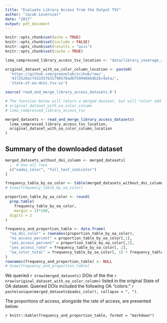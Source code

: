 ```yaml
---
title: "Evaluate Library Access from the Output TSV"
author: "Jacob Levernier"
date: "2017"
output: pdf_document
---
```


```r
knitr::opts_chunk$set(echo = TRUE)
knitr::opts_chunk$set(include = FALSE)
knitr::opts_chunk$set(results = "asis")
knitr::opts_chunk$set(cache = TRUE)
```

```r
lzma_compressed_library_access_tsv_location <- "data/library_coverage_xml_and_fulltext_indicators.tsv.xz"

original_dataset_with_oa_color_column_location <- paste0(
  'https://github.com/greenelab/scihub/raw/',
  '4172526ac7433357b31790578ad6f59948b6db26/data/',
  'state-of-oa-dois.tsv.xz')
```


```r
source('read_and_merge_library_access_datasets.R')

# The function below will return a merged dataset, but will *also* add the following datasets to our global environment:
# original_dataset_with_oa_color_column
# lzma_compressed_library_access_tsv

merged_datasets <- read_and_merge_library_access_datasets(
  lzma_compressed_library_access_tsv_location,
  original_dataset_with_oa_color_column_location
)
```

## Summary of the downloaded dataset

```r
merged_datasets_without_doi_column <- merged_datasets[
  ,  # Use all rows
  c("oadoi_color", "full_text_indicator")
]

frequency_table_by_oa_color <- table(merged_datasets_without_doi_column)
# View(frequency_table_by_oa_color)

proportion_table_by_oa_color <- round(
  prop.table(
    frequency_table_by_oa_color,
    margin = 1)*100,
  digits = 2
)

frequency_and_proportion_table <- data.frame(
  "oa_doi_color" = rownames(proportion_table_by_oa_color),
  "no_access_percent" = proportion_table_by_oa_color[,1],
  "yes_access_percent" = proportion_table_by_oa_color[,2],
  "yes_access_rate" = frequency_table_by_oa_color[, 2],
  "oa_color_total" = frequency_table_by_oa_color[, 1] + frequency_table_by_oa_color[, 2]
)
rownames(frequency_and_proportion_table) <- NULL
# View(frequency_and_proportion_table)
```

We queried `r nrow(merged_datasets)` DOIs of the the `r nrow(original_dataset_with_oa_color_column)` listed in the original State of OA dataset. Queried DOIs included the following OA "colors:" `r paste(unique(merged_datasets$oadoi_color), collapse = ", ")`.

The proportions of access, alongside the rate of access, are presented below:

`r knitr::kable(frequency_and_proportion_table, format = "markdown")`
